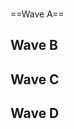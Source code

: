{{DISPLAYTITLE:Don't Park on the Grass: ''Melee'' Singles Pools}}
{{tabs game |basepage=Don't Park on the Grass |64=true|melee=true|wiiu=true}}
{{Don't Park Tabs |This=2}}<br/>
==Wave A==
{{Box|start|padding=2em}}
{{HiddenSort|===A1===}}
{{GroupTableStart |Bracket A1|width=300px}}
{{GroupTableSlot|RK|flag=ca|win_m=4|lose_m=0|place=1|bg=up}}
{{GroupTableSlot|S2B|flag=us|win_m=4|lose_m=1|place=2|bg=stay}}
{{GroupTableSlot|Wizzrobe|flag=us|win_m=3|lose_m=1|place=2|bg=stay}}
{{GroupTableSlot|Hentai Legend|flag=us|win_m=5|lose_m=2|place=4|bg=down}}
{{GroupTableSlot|hyo|flag=us|win_m=3|lose_m=2|place=5|bg=down}}
{{GroupTableSlot|Reeves|flag=ca|win_m=2|lose_m=2|place=5|bg=down}}
{{GroupTableSlot|floss|flag=us|win_m=3|lose_m=2|place=7|bg=down}}
{{GroupTableSlot|GMan|flag=us|win_m=3|lose_m=2|place=7|bg=down}}
{{GroupTableSlot|Guts|flag=us|win_m=2|lose_m=2|place=9|bg=down}}
{{GroupTableSlot|mochi|flag=us|win_m=1|lose_m=2|place=9|bg=down}}
{{GroupTableSlot|Crossie|flag=us|win_m=1|lose_m=2|place=9|bg=down}}
{{GroupTableSlot|Dreams|flag=us|win_m=1|lose_m=2|place=9|bg=down}}
{{GroupTableSlot|Fluff|flag=us|win_m=1|lose_m=2|place=13|bg=down}}
{{GroupTableSlot|JJStinky|flag=us|win_m=1|lose_m=2|place=13|bg=down}}
{{GroupTableSlot|ECHOnce|flag=us|win_m=1|lose_m=2|place=13|bg=down}}
{{GroupTableSlot|yon|flag=ca|win_m=1|lose_m=2|place=13|bg=down}}
{{GroupTableSlot|Toxic Zane|flag=us|win_m=0|lose_m=2|place=17|bg=down}}
{{GroupTableSlot|NGWN|flag=us|win_m=0|lose_m=2|place=17|bg=down}}
{{GroupTableSlot|Hurricane|flag=us|win_m=0|lose_m=2|place=17|bg=down}}
{{GroupTableSlot|Cloakes|flag=ca|win_m=0|lose_m=2|place=17|bg=down}}
{{GroupTableEnd}}
{{Box|break|padding=2em}}

{{HiddenSort|===A2===}}
{{GroupTableStart |Bracket A2|width=300px}}
{{GroupTableSlot|Ice|flag=de|win_m=4|lose_m=0|place=1|bg=up}}
{{GroupTableSlot|Wrackle|flag=ca|win_m=4|lose_m=1|place=2|bg=stay}}
{{GroupTableSlot|NMW|flag=us|win_m=3|lose_m=1|place=2|bg=stay}}
{{GroupTableSlot|Dang|flag=us|win_m=4|lose_m=2|place=4|bg=down}}
{{GroupTableSlot|Pocket Sand|flag=us|win_m=3|lose_m=2|place=5|bg=down}}
{{GroupTableSlot|DKarnage|flag=ca|win_m=3|lose_m=2|place=5|bg=down}}
{{GroupTableSlot|Jeremy|flag=us|win_m=2|lose_m=2|place=7|bg=down}}
{{GroupTableSlot|Fizzi|flag=us|win_m=2|lose_m=2|place=7|bg=down}}
{{GroupTableSlot|L33T|flag=us|win_m=2|lose_m=2|place=9|bg=down}}
{{GroupTableSlot|JeliJM|flag=us|win_m=2|lose_m=2|place=9|bg=down}}
{{GroupTableSlot|Scruffy|flag=us|win_m=2|lose_m=2|place=9|bg=down}}
{{GroupTableSlot|Soap|flag=us|win_m=2|lose_m=2|place=9|bg=down}}
{{GroupTableSlot|Yamasaki|flag=us|win_m=1|lose_m=2|place=13|bg=down}}
{{GroupTableSlot|KB|flag=us|win_m=1|lose_m=2|place=13|bg=down}}
{{GroupTableSlot|fern|flag=us|win_m=1|lose_m=2|place=13|bg=down}}
{{GroupTableSlot|grigri|flag=us|win_m=0|lose_m=2|place=13|bg=down}}
{{GroupTableSlot|aztec2step|flag=us|win_m=0|lose_m=2|place=17|bg=down}}
{{GroupTableSlot|Archon|flag=us|win_m=0|lose_m=2|place=17|bg=down}}
{{GroupTableSlot|Tobi|flag=us|win_m=0|lose_m=2|place=17|bg=down}}
{{GroupTableSlot|Peachie|flag=us|win_m=0|lose_m=2|place=17|bg=down}}
{{GroupTableEnd}}
{{Box|break|padding=2em}}

{{HiddenSort|===A3===}}
{{GroupTableStart |Bracket A3|width=300px}}
{{GroupTableSlot|Professor Pro|flag=gb|win_m=4|lose_m=0|place=1|bg=up}}
{{GroupTableSlot|dsl_pl0x|flag=us|win_m=4|lose_m=1|place=2|bg=stay}}
{{GroupTableSlot|FatGoku|flag=us|win_m=3|lose_m=1|place=2|bg=stay}}
{{GroupTableSlot|Umasi|flag=us|win_m=4|lose_m=2|place=4|bg=down}}
{{GroupTableSlot|Qwins|flag=us|win_m=4|lose_m=2|place=5|bg=down}}
{{GroupTableSlot|Felix|flag=us|win_m=2|lose_m=2|place=5|bg=down}}
{{GroupTableSlot|Nigo|flag=us|win_m=3|lose_m=2|place=7|bg=down}}
{{GroupTableSlot|MonkeyKills27|flag=us|win_m=3|lose_m=2|place=7|bg=down}}
{{GroupTableSlot|ThatsSoAzen|flag=us|win_m=2|lose_m=2|place=9|bg=down}}
{{GroupTableSlot|Belome|flag=us|win_m=1|lose_m=2|place=9|bg=down}}
{{GroupTableSlot|Yoder|flag=us|win_m=1|lose_m=2|place=9|bg=down}}
{{GroupTableSlot|Flerb|flag=us|win_m=1|lose_m=2|place=9|bg=down}}
{{GroupTableSlot|Lag|flag=us|win_m=1|lose_m=2|place=13|bg=down}}
{{GroupTableSlot|Lex|flag=us|win_m=1|lose_m=2|place=13|bg=down}}
{{GroupTableSlot|DispO|flag=ca|win_m=1|lose_m=2|place=13|bg=down}}
{{GroupTableSlot|Mr. Owl|flag=us|win_m=1|lose_m=2|place=13|bg=down}}
{{GroupTableSlot|Taba|flag=us|win_m=0|lose_m=2|place=17|bg=down}}
{{GroupTableSlot|Flurpel|flag=us|win_m=0|lose_m=2|place=17|bg=down}}
{{GroupTableSlot|sebo|flag=us|win_m=0|lose_m=2|place=17|bg=down}}
{{GroupTableSlot|Equi|flag=ca|win_m=0|lose_m=2|place=17|bg=down}}
{{GroupTableEnd}}
{{Box|break|padding=2em}}

{{HiddenSort|===A4===}}
{{GroupTableStart |Bracket A4|width=300px}}
{{GroupTableSlot|The Moon|flag=us|win_m=4|lose_m=0|place=1|bg=up}}
{{GroupTableSlot|Sox|flag=us|win_m=5|lose_m=1|place=2|bg=stay}}
{{GroupTableSlot|Nightmare|flag=ca|win_m=3|lose_m=1|place=2|bg=stay}}
{{GroupTableSlot|elfman|flag=|win_m=4|lose_m=2|place=4|bg=down}}
{{GroupTableSlot|Yardsale|flag=ca|win_m=2|lose_m=2|place=5|bg=down}}
{{GroupTableSlot|Chango|flag=mx|win_m=2|lose_m=2|place=5|bg=down}}
{{GroupTableSlot|Sway|flag=us|win_m=3|lose_m=2|place=7|bg=down}}
{{GroupTableSlot|Rizner|flag=us|win_m=2|lose_m=2|place=7|bg=down}}
{{GroupTableSlot|Selise|flag=us|win_m=2|lose_m=2|place=9|bg=down}}
{{GroupTableSlot|Madjick|flag=us|win_m=2|lose_m=2|place=9|bg=down}}
{{GroupTableSlot|Guru|flag=us|win_m=2|lose_m=2|place=9|bg=down}}
{{GroupTableSlot|Aaron G|flag=ca|win_m=1|lose_m=2|place=9|bg=down}}
{{GroupTableSlot|lskipl|flag=us|win_m=1|lose_m=2|place=13|bg=down}}
{{GroupTableSlot|Amaru|flag=us|win_m=1|lose_m=2|place=13|bg=down}}
{{GroupTableSlot|Snake|flag=us|win_m=1|lose_m=2|place=13|bg=down}}
{{GroupTableSlot|staples|flag=us|win_m=1|lose_m=2|place=13|bg=down}}
{{GroupTableSlot|Boosh|flag=us|win_m=0|lose_m=2|place=17|bg=down}}
{{GroupTableSlot|Stop|flag=us|win_m=0|lose_m=2|place=17|bg=down}}
{{GroupTableSlot|SLUGFEST004|flag=us|win_m=0|lose_m=2|place=17|bg=down}}
{{GroupTableSlot|Goose|flag=us|win_m=0|lose_m=2|place=17|bg=down}}
{{GroupTableEnd}}
{{Box|break|padding=2em}}

{{HiddenSort|===A5===}}
{{GroupTableStart |Bracket A5|width=300px}}
{{GroupTableSlot|Bladewise|flag=us|win_m=4|lose_m=0|place=1|bg=up}}
{{GroupTableSlot|JV|flag=ca|win_m=4|lose_m=1|place=2|bg=stay}}
{{GroupTableSlot|Rocky|flag=us|win_m=3|lose_m=1|place=2|bg=stay}}
{{GroupTableSlot|Golf|flag=ca|win_m=3|lose_m=2|place=4|bg=down}}
{{GroupTableSlot|Antic|flag=us|win_m=3|lose_m=2|place=5|bg=down}}
{{GroupTableSlot|Globe|flag=us|win_m=3|lose_m=2|place=5|bg=down}}
{{GroupTableSlot|Jball|flag=ca|win_m=3|lose_m=2|place=7|bg=down}}
{{GroupTableSlot|Gobbleboners|flag=us|win_m=3|lose_m=2|place=7|bg=down}}
{{GroupTableSlot|YUNG PEENLONG|flag=us|win_m=2|lose_m=2|place=9|bg=down}}
{{GroupTableSlot|Don't Panic|flag=us|win_m=2|lose_m=2|place=9|bg=down}}
{{GroupTableSlot|joeco|flag=us|win_m=1|lose_m=2|place=9|bg=down}}
{{GroupTableSlot|smartfolk|flag=us|win_m=1|lose_m=2|place=9|bg=down}}
{{GroupTableSlot|beerz4yearz|flag=us|win_m=1|lose_m=2|place=13|bg=down}}
{{GroupTableSlot|Bozion|flag=us|win_m=1|lose_m=2|place=13|bg=down}}
{{GroupTableSlot|Cb|flag=us|win_m=1|lose_m=2|place=13|bg=down}}
{{GroupTableSlot|mcdonski|flag=us|win_m=1|lose_m=2|place=13|bg=down}}
{{GroupTableSlot|_Diesel|flag=us|win_m=0|lose_m=2|place=17|bg=down}}
{{GroupTableSlot|kackey|flag=jp|win_m=0|lose_m=2|place=17|bg=down}}
{{GroupTableSlot|P2G|flag=us|win_m=0|lose_m=2|place=17|bg=down}}
{{GroupTableSlot|Yo-yo|flag=us|win_m=0|lose_m=2|place=17|bg=down}}
{{GroupTableEnd}}
{{Box|break|padding=2em}}

{{HiddenSort|===A6===}}
{{GroupTableStart |Bracket A6|width=300px}}
{{GroupTableSlot|Syrox|flag=us|win_m=4|lose_m=0|place=1|bg=up}}
{{GroupTableSlot|Chevy|flag=us|win_m=4|lose_m=1|place=2|bg=stay}}
{{GroupTableSlot|Luigi Ka-Master|flag=us|win_m=3|lose_m=1|place=2|bg=stay}}
{{GroupTableSlot|Ark|flag=us|win_m=4|lose_m=2|place=4|bg=down}}
{{GroupTableSlot|PwrUp!|flag=us|win_m=3|lose_m=2|place=5|bg=down}}
{{GroupTableSlot|shmugs|flag=ca|win_m=2|lose_m=2|place=5|bg=down}}
{{GroupTableSlot|Sputo|flag=us|win_m=3|lose_m=2|place=7|bg=down}}
{{GroupTableSlot|Skiddmarx|flag=|win_m=2|lose_m=2|place=7|bg=down}}
{{GroupTableSlot|EdAv|flag=us|win_m=2|lose_m=2|place=9|bg=down}}
{{GroupTableSlot|ShineasaurusFlex|flag=us|win_m=2|lose_m=2|place=9|bg=down}}
{{GroupTableSlot|Ka'zar|flag=us|win_m=2|lose_m=2|place=9|bg=down}}
{{GroupTableSlot|Sandbag|flag=us|win_m=1|lose_m=2|place=9|bg=down}}
{{GroupTableSlot|Micah|flag=us|win_m=1|lose_m=2|place=13|bg=down}}
{{GroupTableSlot|Pillowfights|flag=us|win_m=1|lose_m=2|place=13|bg=down}}
{{GroupTableSlot|enterthekiwi|flag=us|win_m=1|lose_m=2|place=13|bg=down}}
{{GroupTableSlot|Anoly|flag=us|win_m=1|lose_m=2|place=13|bg=down}}
{{GroupTableSlot|XC3LL13|flag=us|win_m=0|lose_m=2|place=17|bg=down}}
{{GroupTableSlot|MisterTizye|flag=us|win_m=0|lose_m=2|place=17|bg=down}}
{{GroupTableSlot|Barth|flag=us|win_m=0|lose_m=2|place=17|bg=down}}
{{GroupTableSlot|Joe Tuber|flag=us|win_m=0|lose_m=2|place=17|bg=down}}
{{GroupTableEnd}}
{{Box|break|padding=2em}}

{{HiddenSort|===A7===}}
{{GroupTableStart |Bracket A7|width=300px}}
{{GroupTableSlot|Amsah|flag=nl|win_m=4|lose_m=0|place=1|bg=up}}
{{GroupTableSlot|HomeMadeWaffles|flag=us|win_m=4|lose_m=1|place=2|bg=stay}}
{{GroupTableSlot|Krizski|flag=ca|win_m=3|lose_m=1|place=2|bg=stay}}
{{GroupTableSlot|IM_JK|flag=us|win_m=3|lose_m=2|place=4|bg=down}}
{{GroupTableSlot|Elliot|flag=ca|win_m=3|lose_m=2|place=5|bg=down}}
{{GroupTableSlot|mon|flag=us|win_m=3|lose_m=2|place=5|bg=down}}
{{GroupTableSlot|OGSuperSand|flag=us|win_m=3|lose_m=2|place=7|bg=down}}
{{GroupTableSlot|@Ashkon_|flag=us|win_m=2|lose_m=2|place=7|bg=down}}
{{GroupTableSlot|Ham|flag=us|win_m=2|lose_m=2|place=9|bg=down}}
{{GroupTableSlot|Typh|flag=us|win_m=2|lose_m=2|place=9|bg=down}}
{{GroupTableSlot|Salad|flag=us|win_m=2|lose_m=2|place=9|bg=down}}
{{GroupTableSlot|JP|flag=us|win_m=1|lose_m=2|place=9|bg=down}}
{{GroupTableSlot|Smurf|flag=us|win_m=1|lose_m=2|place=13|bg=down}}
{{GroupTableSlot|Zer0Cool|flag=us|win_m=1|lose_m=2|place=13|bg=down}}
{{GroupTableSlot|Abra|flag=us|win_m=1|lose_m=2|place=13|bg=down}}
{{GroupTableSlot|It|flag=us|win_m=1|lose_m=2|place=13|bg=down}}
{{GroupTableSlot|Ziggy Zanderfaul|flag=us|win_m=0|lose_m=2|place=17|bg=down}}
{{GroupTableSlot|bagel|flag=us|win_m=0|lose_m=2|place=17|bg=down}}
{{GroupTableSlot|Rainrobb|flag=us|win_m=0|lose_m=2|place=17|bg=down}}
{{GroupTableSlot|Ca$h Morey|flag=us|win_m=0|lose_m=2|place=17|bg=down}}
{{GroupTableEnd}}
{{Box|break|padding=2em}}

{{HiddenSort|===A8===}}
{{GroupTableStart |Bracket A8|width=300px}}
{{GroupTableSlot|MikeHaze|flag=us|win_m=4|lose_m=0|place=1|bg=up}}
{{GroupTableSlot|Thorne|flag=us|win_m=4|lose_m=1|place=2|bg=stay}}
{{GroupTableSlot|Dacky|flag=us|win_m=3|lose_m=1|place=2|bg=stay}}
{{GroupTableSlot|Mexican Ghost|flag=us|win_m=4|lose_m=2|place=4|bg=down}}
{{GroupTableSlot|Saxon|flag=us|win_m=4|lose_m=2|place=5|bg=down}}
{{GroupTableSlot|Jordova|flag=us|win_m=2|lose_m=2|place=5|bg=down}}
{{GroupTableSlot|Eight%|flag=us|win_m=3|lose_m=2|place=7|bg=down}}
{{GroupTableSlot|Foxy Grandpa|flag=us|win_m=3|lose_m=2|place=7|bg=down}}
{{GroupTableSlot|Kuroda|flag=ca|win_m=2|lose_m=2|place=9|bg=down}}
{{GroupTableSlot|Radamen|flag=us|win_m=2|lose_m=2|place=9|bg=down}}
{{GroupTableSlot|celestial|flag=ca|win_m=1|lose_m=2|place=9|bg=down}}
{{GroupTableSlot|Ikea|flag=ca|win_m=1|lose_m=2|place=9|bg=down}}
{{GroupTableSlot|Taroube|flag=us|win_m=1|lose_m=2|place=13|bg=down}}
{{GroupTableSlot|Wazzupo1|flag=us|win_m=1|lose_m=2|place=13|bg=down}}
{{GroupTableSlot|Rasko|flag=us|win_m=1|lose_m=2|place=13|bg=down}}
{{GroupTableSlot|Toph|flag=us|win_m=0|lose_m=2|place=13|bg=down}}
{{GroupTableSlot|Schwa|flag=us|win_m=0|lose_m=2|place=17|bg=down}}
{{GroupTableSlot|Mikek|flag=us|win_m=0|lose_m=2|place=17|bg=down}}
{{GroupTableSlot|pZero39|flag=us|win_m=0|lose_m=2|place=17|bg=down}}
{{GroupTableSlot|CmG|flag=ca|win_m=0|lose_m=2|place=17|bg=down}}
{{GroupTableEnd}}
{{Box|end}}

==Wave B==
{{Box|start|padding=2em}}
{{HiddenSort|===B1===}}
{{GroupTableStart |Bracket B1|width=300px}}
{{GroupTableSlot|Hungrybox|flag=us|win_m=4|lose_m=0|place=1|bg=up}}
{{GroupTableSlot|Shoyo|flag=us|win_m=4|lose_m=1|place=2|bg=stay}}
{{GroupTableSlot|Webwipe|flag=ca|win_m=3|lose_m=1|place=2|bg=stay}}
{{GroupTableSlot|Bliss|flag=us|win_m=4|lose_m=2|place=4|bg=down}}
{{GroupTableSlot|Almond|flag=us|win_m=3|lose_m=2|place=5|bg=down}}
{{GroupTableSlot|Mini Joel|flag=ca|win_m=2|lose_m=2|place=5|bg=down}}
{{GroupTableSlot|RingRingRing|flag=us|win_m=2|lose_m=2|place=7|bg=down}}
{{GroupTableSlot|Help|flag=us|win_m=2|lose_m=2|place=7|bg=down}}
{{GroupTableSlot|Kidlink|flag=us|win_m=2|lose_m=2|place=9|bg=down}}
{{GroupTableSlot|OGIno|flag=us|win_m=2|lose_m=2|place=9|bg=down}}
{{GroupTableSlot|the|flag=us|win_m=2|lose_m=2|place=9|bg=down}}
{{GroupTableSlot|Turbo|flag=ca|win_m=2|lose_m=2|place=9|bg=down}}
{{GroupTableSlot|-Philip Coast Philip-|flag=us|win_m=1|lose_m=2|place=13|bg=down}}
{{GroupTableSlot|IRS|flag=us|win_m=1|lose_m=2|place=13|bg=down}}
{{GroupTableSlot|Eevee|flag=us|win_m=1|lose_m=2|place=13|bg=down}}
{{GroupTableSlot|yung god|flag=us|win_m=1|lose_m=2|place=13|bg=down}}
{{GroupTableSlot|N!B$|flag=us|win_m=0|lose_m=2|place=17|bg=down}}
{{GroupTableSlot|Mort|flag=us|win_m=0|lose_m=2|place=17|bg=down}}
{{GroupTableSlot|Major_tem|flag=us|win_m=0|lose_m=2|place=17|bg=down}}
{{GroupTableSlot|McWaffles|flag=us|win_m=0|lose_m=2|place=17|bg=down}}
{{GroupTableEnd}}
{{Box|break|padding=2em}}

{{HiddenSort|===B2===}}
{{GroupTableStart |Bracket B2|width=300px}}
{{GroupTableSlot|Westballz|flag=us|win_m=4|lose_m=0|place=1|bg=up}}
{{GroupTableSlot|Alien|flag=us|win_m=4|lose_m=1|place=2|bg=stay}}
{{GroupTableSlot|Rustin|flag=us|win_m=3|lose_m=1|place=2|bg=stay}}
{{GroupTableSlot|beeWesley|flag=us|win_m=3|lose_m=2|place=4|bg=down}}
{{GroupTableSlot|Ted|flag=us|win_m=4|lose_m=2|place=5|bg=down}}
{{GroupTableSlot|TheRandyScrub|flag=us|win_m=3|lose_m=2|place=5|bg=down}}
{{GroupTableSlot|ita|flag=us|win_m=3|lose_m=2|place=7|bg=down}}
{{GroupTableSlot|Captain Neckbeard|flag=us|win_m=3|lose_m=2|place=7|bg=down}}
{{GroupTableSlot|yum|flag=us|win_m=2|lose_m=2|place=9|bg=down}}
{{GroupTableSlot|Icebit|flag=us|win_m=1|lose_m=2|place=9|bg=down}}
{{GroupTableSlot|GiraffesCanFly|flag=us|win_m=1|lose_m=2|place=9|bg=down}}
{{GroupTableSlot|Tri|flag=us|win_m=1|lose_m=2|place=9|bg=down}}
{{GroupTableSlot|Soggy|flag=us|win_m=1|lose_m=2|place=13|bg=down}}
{{GroupTableSlot|Raw Input|flag=us|win_m=1|lose_m=2|place=13|bg=down}}
{{GroupTableSlot|LMNTS|flag=us|win_m=1|lose_m=2|place=13|bg=down}}
{{GroupTableSlot|MDMA|flag=us|win_m=1|lose_m=2|place=13|bg=down}}
{{GroupTableSlot|Varian|flag=ca|win_m=0|lose_m=2|place=17|bg=down}}
{{GroupTableSlot|phazermuffin|flag=us|win_m=0|lose_m=2|place=17|bg=down}}
{{GroupTableSlot|NWChris|flag=us|win_m=0|lose_m=2|place=17|bg=down}}
{{GroupTableSlot|Rayme|flag=ca|win_m=0|lose_m=2|place=17|bg=down}}
{{GroupTableEnd}}
{{Box|break|padding=2em}}

{{HiddenSort|===B3===}}
{{GroupTableStart |Bracket B3|width=300px}}
{{GroupTableSlot|JAVI|flag=mx|win_m=4|lose_m=0|place=1|bg=up}}
{{GroupTableSlot|Oreo|flag=us|win_m=4|lose_m=1|place=2|bg=stay}}
{{GroupTableSlot|Nikabod|flag=us|win_m=3|lose_m=1|place=2|bg=stay}}
{{GroupTableSlot|Xest|flag=us|win_m=3|lose_m=2|place=4|bg=down}}
{{GroupTableSlot|Arm & Hammer|flag=ca|win_m=4|lose_m=2|place=5|bg=down}}
{{GroupTableSlot|Shake_zula|flag=us|win_m=3|lose_m=2|place=5|bg=down}}
{{GroupTableSlot|koschka|flag=us|win_m=2|lose_m=2|place=7|bg=down}}
{{GroupTableSlot|Rumi|flag=us|win_m=2|lose_m=2|place=7|bg=down}}
{{GroupTableSlot|Idgas|flag=us|win_m=2|lose_m=2|place=9|bg=down}}
{{GroupTableSlot|GSP|flag=us|win_m=2|lose_m=2|place=9|bg=down}}
{{GroupTableSlot|Loaf|flag=us|win_m=2|lose_m=2|place=9|bg=down}}
{{GroupTableSlot|Dank|flag=us|win_m=1|lose_m=2|place=9|bg=down}}
{{GroupTableSlot|derpydtw|flag=us|win_m=1|lose_m=2|place=13|bg=down}}
{{GroupTableSlot|Miami Thunder|flag=us|win_m=1|lose_m=2|place=13|bg=down}}
{{GroupTableSlot|Nano|flag=ca|win_m=1|lose_m=2|place=13|bg=down}}
{{GroupTableSlot|Lownasty|flag=ca|win_m=1|lose_m=2|place=13|bg=down}}
{{GroupTableSlot|JoeyLOVE|flag=us|win_m=0|lose_m=2|place=17|bg=down}}
{{GroupTableSlot|Arán|flag=us|win_m=0|lose_m=2|place=17|bg=down}}
{{GroupTableSlot|Speedboi|flag=us|win_m=0|lose_m=2|place=17|bg=down}}
{{GroupTableSlot|MSBach|flag=us|win_m=0|lose_m=2|place=17|bg=down}}
{{GroupTableEnd}}
{{Box|break|padding=2em}}

{{HiddenSort|===B4===}}
{{GroupTableStart |Bracket B4|width=300px}}
{{GroupTableSlot|Prince F. Abu|flag=us|win_m=4|lose_m=0|place=1|bg=up}}
{{GroupTableSlot|ThePrime|flag=us|win_m=4|lose_m=1|place=2|bg=stay}}
{{GroupTableSlot|Aisengobay|flag=br|win_m=3|lose_m=1|place=2|bg=stay}}
{{GroupTableSlot|BOR|flag=ca|win_m=3|lose_m=2|place=4|bg=down}}
{{GroupTableSlot|GinJew|flag=|win_m=3|lose_m=2|place=5|bg=down}}
{{GroupTableSlot|Lookalike|flag=us|win_m=3|lose_m=2|place=5|bg=down}}
{{GroupTableSlot|Tomato Soup|flag=us|win_m=3|lose_m=2|place=7|bg=down}}
{{GroupTableSlot|Chimpus|flag=us|win_m=2|lose_m=2|place=7|bg=down}}
{{GroupTableSlot|Namsang|flag=us|win_m=2|lose_m=2|place=9|bg=down}}
{{GroupTableSlot|hipo|flag=us|win_m=2|lose_m=2|place=9|bg=down}}
{{GroupTableSlot|Typhoon|flag=us|win_m=2|lose_m=2|place=9|bg=down}}
{{GroupTableSlot|jax|flag=us|win_m=1|lose_m=2|place=9|bg=down}}
{{GroupTableSlot|Willson|flag=us|win_m=1|lose_m=2|place=13|bg=down}}
{{GroupTableSlot|psycho|flag=us|win_m=1|lose_m=2|place=13|bg=down}}
{{GroupTableSlot|Koder|flag=us|win_m=1|lose_m=2|place=13|bg=down}}
{{GroupTableSlot|Professor X|flag=us|win_m=1|lose_m=2|place=13|bg=down}}
{{GroupTableSlot|Nat|flag=us|win_m=0|lose_m=2|place=17|bg=down}}
{{GroupTableSlot|BraSS|flag=us|win_m=0|lose_m=2|place=17|bg=down}}
{{GroupTableSlot|Dozy|flag=ca|win_m=0|lose_m=2|place=17|bg=down}}
{{GroupTableSlot|JNGL|flag=us|win_m=0|lose_m=2|place=17|bg=down}}
{{GroupTableEnd}}
{{Box|break|padding=2em}}

{{HiddenSort|===B5===}}
{{GroupTableStart |Bracket B5|width=300px}}
{{GroupTableSlot|PsychoMidget|flag=us|win_m=4|lose_m=0|place=1|bg=up}}
{{GroupTableSlot|Davis|flag=us|win_m=5|lose_m=1|place=2|bg=stay}}
{{GroupTableSlot|Overtriforce|flag=es|win_m=3|lose_m=1|place=2|bg=stay}}
{{GroupTableSlot|Jairee|flag=us|win_m=5|lose_m=2|place=4|bg=down}}
{{GroupTableSlot|Syd|flag=ca|win_m=2|lose_m=2|place=5|bg=down}}
{{GroupTableSlot|Pride|flag=us|win_m=2|lose_m=2|place=5|bg=down}}
{{GroupTableSlot|Carrigan|flag=us|win_m=2|lose_m=2|place=7|bg=down}}
{{GroupTableSlot|Metroxe|flag=ca|win_m=2|lose_m=2|place=7|bg=down}}
{{GroupTableSlot|Kingpugster|flag=us|win_m=2|lose_m=2|place=9|bg=down}}
{{GroupTableSlot|Zirix|flag=us|win_m=2|lose_m=2|place=9|bg=down}}
{{GroupTableSlot|zanderwill|flag=us|win_m=2|lose_m=2|place=9|bg=down}}
{{GroupTableSlot|RS|flag=us|win_m=1|lose_m=2|place=9|bg=down}}
{{GroupTableSlot|dynamov|flag=us|win_m=1|lose_m=2|place=13|bg=down}}
{{GroupTableSlot|Yoyo|flag=us|win_m=1|lose_m=2|place=13|bg=down}}
{{GroupTableSlot|Mocha|flag=us|win_m=1|lose_m=2|place=13|bg=down}}
{{GroupTableSlot|Nasian|flag=us|win_m=1|lose_m=2|place=13|bg=down}}
{{GroupTableSlot|Infest|flag=us|win_m=0|lose_m=2|place=17|bg=down}}
{{GroupTableSlot|MOOSE_|flag=us|win_m=0|lose_m=2|place=17|bg=down}}
{{GroupTableSlot|Gasai|flag=us|win_m=0|lose_m=2|place=17|bg=down}}
{{GroupTableSlot|Digital|flag=us|win_m=0|lose_m=2|place=17|bg=down}}
{{GroupTableEnd}}
{{Box|break|padding=2em}}

{{HiddenSort|===B6===}}
{{GroupTableStart |Bracket B6|width=300px}}
{{GroupTableSlot|s0ft|flag=us|win_m=4|lose_m=0|place=1|bg=up}}
{{GroupTableSlot|Full Metal Jarod|flag=us|win_m=4|lose_m=1|place=2|bg=stay}}
{{GroupTableSlot|HugS|flag=us|win_m=3|lose_m=1|place=2|bg=stay}}
{{GroupTableSlot|Geof T. Samus|flag=us|win_m=5|lose_m=2|place=4|bg=down}}
{{GroupTableSlot|Faddiaddi|flag=us|win_m=3|lose_m=2|place=5|bg=down}}
{{GroupTableSlot|Crispy|flag=us|win_m=2|lose_m=2|place=5|bg=down}}
{{GroupTableSlot|Grey|flag=ca|win_m=3|lose_m=2|place=7|bg=down}}
{{GroupTableSlot|Gooey|flag=us|win_m=3|lose_m=2|place=7|bg=down}}
{{GroupTableSlot|Joe Schmo|flag=us|win_m=2|lose_m=2|place=9|bg=down}}
{{GroupTableSlot|Isaac_GS|flag=us|win_m=1|lose_m=2|place=9|bg=down}}
{{GroupTableSlot|SEN|flag=us|win_m=1|lose_m=2|place=9|bg=down}}
{{GroupTableSlot|S0nicb00m|flag=us|win_m=1|lose_m=2|place=9|bg=down}}
{{GroupTableSlot|Some Moose|flag=us|win_m=1|lose_m=2|place=13|bg=down}}
{{GroupTableSlot|Crispy Bacon|flag=us|win_m=1|lose_m=2|place=13|bg=down}}
{{GroupTableSlot|Bubba|flag=us|win_m=1|lose_m=2|place=13|bg=down}}
{{GroupTableSlot|Bombadil|flag=us|win_m=1|lose_m=2|place=13|bg=down}}
{{GroupTableSlot|Kokopelli|flag=us|win_m=0|lose_m=2|place=17|bg=down}}
{{GroupTableSlot|Toka|flag=us|win_m=0|lose_m=2|place=17|bg=down}}
{{GroupTableSlot|Danye|flag=ca|win_m=0|lose_m=2|place=17|bg=down}}
{{GroupTableSlot|BamBam|flag=ca|win_m=0|lose_m=2|place=17|bg=down}}
{{GroupTableEnd}}
{{Box|break|padding=2em}}

{{HiddenSort|===B7===}}
{{GroupTableStart |Bracket B7|width=300px}}
{{GroupTableSlot|Tai|flag=us|win_m=4|lose_m=0|place=1|bg=up}}
{{GroupTableSlot|Logos|flag=us|win_m=4|lose_m=1|place=2|bg=stay}}
{{GroupTableSlot|Iceman|flag=us|win_m=3|lose_m=1|place=2|bg=stay}}
{{GroupTableSlot|Hadoken|flag=us|win_m=4|lose_m=2|place=4|bg=down}}
{{GroupTableSlot|Bodlack|flag=ca|win_m=3|lose_m=2|place=5|bg=down}}
{{GroupTableSlot|Burgerdon|flag=us|win_m=2|lose_m=2|place=5|bg=down}}
{{GroupTableSlot|pilldemon|flag=us|win_m=3|lose_m=2|place=7|bg=down}}
{{GroupTableSlot|PeachIcedT|flag=us|win_m=2|lose_m=2|place=7|bg=down}}
{{GroupTableSlot|Discard|flag=us|win_m=2|lose_m=2|place=9|bg=down}}
{{GroupTableSlot|Derrick|flag=us|win_m=2|lose_m=2|place=9|bg=down}}
{{GroupTableSlot|Zwei|flag=us|win_m=2|lose_m=2|place=9|bg=down}}
{{GroupTableSlot|Bounty|flag=us|win_m=1|lose_m=2|place=9|bg=down}}
{{GroupTableSlot|CTfunction|flag=us|win_m=1|lose_m=2|place=13|bg=down}}
{{GroupTableSlot|Cheeze Whizard|flag=us|win_m=1|lose_m=2|place=13|bg=down}}
{{GroupTableSlot|DaftZeppelin|flag=us|win_m=1|lose_m=2|place=13|bg=down}}
{{GroupTableSlot|theGravyTrain|flag=us|win_m=1|lose_m=2|place=13|bg=down}}
{{GroupTableSlot|Insom|flag=us|win_m=0|lose_m=2|place=17|bg=down}}
{{GroupTableSlot|PlatinumRX|flag=us|win_m=0|lose_m=2|place=17|bg=down}}
{{GroupTableSlot|Berg|flag=us|win_m=0|lose_m=2|place=17|bg=down}}
{{GroupTableSlot|Tomb|flag=|win_m=0|lose_m=2|place=17|bg=down}}
{{GroupTableEnd}}
{{Box|break|padding=2em}}

{{HiddenSort|===B8===}}
{{GroupTableStart |Bracket B8|width=300px}}
{{GroupTableSlot|Adamayonmike|flag=nl|win_m=4|lose_m=0|place=1|bg=up}}
{{GroupTableSlot|Fauxhebro|flag=ca|win_m=4|lose_m=1|place=2|bg=stay}}
{{GroupTableSlot|Kalamazhu|flag=us|win_m=3|lose_m=1|place=2|bg=stay}}
{{GroupTableSlot|Greed|flag=us|win_m=3|lose_m=2|place=4|bg=down}}
{{GroupTableSlot|Green|flag=us|win_m=3|lose_m=2|place=5|bg=down}}
{{GroupTableSlot|Comfort|flag=us|win_m=3|lose_m=2|place=5|bg=down}}
{{GroupTableSlot|Meero|flag=us|win_m=3|lose_m=2|place=7|bg=down}}
{{GroupTableSlot|Deadwing|flag=us|win_m=2|lose_m=2|place=7|bg=down}}
{{GroupTableSlot|Tom|flag=us|win_m=2|lose_m=2|place=9|bg=down}}
{{GroupTableSlot|Nevs|flag=us|win_m=2|lose_m=2|place=9|bg=down}}
{{GroupTableSlot|PUC|flag=|win_m=2|lose_m=2|place=9|bg=down}}
{{GroupTableSlot|Akito|flag=us|win_m=1|lose_m=2|place=9|bg=down}}
{{GroupTableSlot|0Fun|flag=ca|win_m=1|lose_m=2|place=13|bg=down}}
{{GroupTableSlot|Ro|flag=us|win_m=1|lose_m=2|place=13|bg=down}}
{{GroupTableSlot|Cheesedog|flag=ca|win_m=1|lose_m=2|place=13|bg=down}}
{{GroupTableSlot|DahNade|flag=us|win_m=1|lose_m=2|place=13|bg=down}}
{{GroupTableSlot|40 Ounce|flag=us|win_m=0|lose_m=2|place=17|bg=down}}
{{GroupTableSlot|Nattty|flag=us|win_m=0|lose_m=2|place=17|bg=down}}
{{GroupTableSlot|Catfish|flag=us|win_m=0|lose_m=2|place=17|bg=down}}
{{GroupTableSlot|Goose|flag=us|win_m=0|lose_m=2|place=17|bg=down}}
{{GroupTableEnd}}
{{Box|end}}

==Wave C==
{{Box|start|padding=2em}}
{{HiddenSort|===C1===}}
{{GroupTableStart |Bracket C1|width=300px}}
{{GroupTableSlot|Leffen|flag=se|win_m=4|lose_m=0|place=1|bg=up}}
{{GroupTableSlot|balloon|flag=us|win_m=4|lose_m=1|place=2|bg=stay}}
{{GroupTableSlot|ShankS|flag=us|win_m=3|lose_m=1|place=2|bg=stay}}
{{GroupTableSlot|Epidemique|flag=us|win_m=4|lose_m=2|place=4|bg=down}}
{{GroupTableSlot|Ovenn|flag=ca|win_m=4|lose_m=2|place=5|bg=down}}
{{GroupTableSlot|Mew2Queen|flag=ca|win_m=2|lose_m=2|place=5|bg=down}}
{{GroupTableSlot|DiscoWinter|flag=ca|win_m=3|lose_m=2|place=7|bg=down}}
{{GroupTableSlot|Chai|flag=ca|win_m=3|lose_m=2|place=7|bg=down}}
{{GroupTableSlot|DBSammy|flag=us|win_m=2|lose_m=2|place=9|bg=down}}
{{GroupTableSlot|TrevarThePastor|flag=us|win_m=2|lose_m=2|place=9|bg=down}}
{{GroupTableSlot|Dru_P|flag=us|win_m=1|lose_m=2|place=9|bg=down}}
{{GroupTableSlot|Sparkbeat|flag=us|win_m=1|lose_m=2|place=9|bg=down}}
{{GroupTableSlot|Qualp|flag=ca|win_m=1|lose_m=2|place=13|bg=down}}
{{GroupTableSlot|Chilly|flag=us|win_m=1|lose_m=2|place=13|bg=down}}
{{GroupTableSlot|CoffeeHamster|flag=us|win_m=1|lose_m=2|place=13|bg=down}}
{{GroupTableSlot|Puff mayne|flag=us|win_m=0|lose_m=2|place=13|bg=down}}
{{GroupTableSlot|MVB|flag=us|win_m=0|lose_m=2|place=17|bg=down}}
{{GroupTableSlot|cube|flag=us|win_m=0|lose_m=2|place=17|bg=down}}
{{GroupTableSlot|Japlorp|flag=us|win_m=0|lose_m=2|place=17|bg=down}}
{{GroupTableSlot|Risu|flag=us|win_m=0|lose_m=2|place=17|bg=down}}
{{GroupTableEnd}}
{{Box|break|padding=2em}}

{{HiddenSort|===C2===}}
{{GroupTableStart |Bracket C2|width=300px}}
{{GroupTableSlot|Nintendude|flag=us|win_m=4|lose_m=0|place=1|bg=up}}
{{GroupTableSlot|Low5|flag=us|win_m=4|lose_m=1|place=2|bg=stay}}
{{GroupTableSlot|Chip|flag=us|win_m=3|lose_m=1|place=2|bg=stay}}
{{GroupTableSlot|Jawanga|flag=us|win_m=3|lose_m=2|place=4|bg=down}}
{{GroupTableSlot|Yorozuya Volk-chan|flag=us|win_m=4|lose_m=2|place=5|bg=down}}
{{GroupTableSlot|starkiller|flag=us|win_m=3|lose_m=2|place=5|bg=down}}
{{GroupTableSlot|FullPrice|flag=us|win_m=2|lose_m=2|place=7|bg=down}}
{{GroupTableSlot|MILK$|flag=|win_m=2|lose_m=2|place=7|bg=down}}
{{GroupTableSlot|Heretic|flag=us|win_m=2|lose_m=2|place=9|bg=down}}
{{GroupTableSlot|falco|flag=us|win_m=2|lose_m=2|place=9|bg=down}}
{{GroupTableSlot|Zen|flag=us|win_m=2|lose_m=2|place=9|bg=down}}
{{GroupTableSlot|Tea|flag=ca|win_m=1|lose_m=2|place=9|bg=down}}
{{GroupTableSlot|KJRFox|flag=us|win_m=1|lose_m=2|place=13|bg=down}}
{{GroupTableSlot|BrawlWasBetter|flag=us|win_m=1|lose_m=2|place=13|bg=down}}
{{GroupTableSlot|Schmang|flag=us|win_m=1|lose_m=2|place=13|bg=down}}
{{GroupTableSlot|Kodiak|flag=us|win_m=1|lose_m=2|place=13|bg=down}}
{{GroupTableSlot|Wildflower|flag=|win_m=0|lose_m=2|place=17|bg=down}}
{{GroupTableSlot|SpiritGun|flag=us|win_m=0|lose_m=2|place=17|bg=down}}
{{GroupTableSlot|leahboo|flag=us|win_m=0|lose_m=2|place=17|bg=down}}
{{GroupTableSlot|Hook|flag=us|win_m=0|lose_m=2|place=17|bg=down}}
{{GroupTableEnd}}
{{Box|break|padding=2em}}

{{HiddenSort|===C3===}}
{{GroupTableStart |Bracket C3|width=300px}}
{{GroupTableSlot|Druggedfox|flag=us|win_m=4|lose_m=0|place=1|bg=up}}
{{GroupTableSlot|Aura|flag=us|win_m=5|lose_m=1|place=2|bg=stay}}
{{GroupTableSlot|Twin|flag=mx|win_m=3|lose_m=1|place=2|bg=stay}}
{{GroupTableSlot|Metric|flag=us|win_m=3|lose_m=2|place=4|bg=down}}
{{GroupTableSlot|Bean|flag=us|win_m=3|lose_m=2|place=5|bg=down}}
{{GroupTableSlot|Zeddy|flag=us|win_m=3|lose_m=2|place=5|bg=down}}
{{GroupTableSlot|CinCeLL|flag=us|win_m=3|lose_m=2|place=7|bg=down}}
{{GroupTableSlot|Chai|flag=us|win_m=3|lose_m=2|place=7|bg=down}}
{{GroupTableSlot|Red Lego|flag=ca|win_m=2|lose_m=2|place=9|bg=down}}
{{GroupTableSlot|Kelp|flag=us|win_m=2|lose_m=2|place=9|bg=down}}
{{GroupTableSlot|Zurdo|flag=us|win_m=1|lose_m=2|place=9|bg=down}}
{{GroupTableSlot|Floyd|flag=|win_m=1|lose_m=2|place=9|bg=down}}
{{GroupTableSlot|Frizz|flag=us|win_m=1|lose_m=2|place=13|bg=down}}
{{GroupTableSlot|PeachBoss|flag=us|win_m=1|lose_m=2|place=13|bg=down}}
{{GroupTableSlot|Spook|flag=us|win_m=1|lose_m=2|place=13|bg=down}}
{{GroupTableSlot|DannaR|flag=us|win_m=0|lose_m=2|place=13|bg=down}}
{{GroupTableSlot|HunterX|flag=us|win_m=0|lose_m=2|place=17|bg=down}}
{{GroupTableSlot|Triple F|flag=us|win_m=0|lose_m=2|place=17|bg=down}}
{{GroupTableSlot|BitterKing|flag=us|win_m=0|lose_m=2|place=17|bg=down}}
{{GroupTableSlot|Egg|flag=us|win_m=0|lose_m=2|place=17|bg=down}}
{{GroupTableEnd}}
{{Box|break|padding=2em}}

{{HiddenSort|===C4===}}
{{GroupTableStart |Bracket C4|width=300px}}
{{GroupTableSlot|Trif|flag=es|win_m=4|lose_m=0|place=1|bg=up}}
{{GroupTableSlot|Pookie|flag=us|win_m=4|lose_m=1|place=2|bg=stay}}
{{GroupTableSlot|Flamin Roy|flag=us|win_m=3|lose_m=1|place=2|bg=stay}}
{{GroupTableSlot|SK|flag=us|win_m=5|lose_m=2|place=4|bg=down}}
{{GroupTableSlot|imrainh2o|flag=us|win_m=4|lose_m=2|place=5|bg=down}}
{{GroupTableSlot|tlo|flag=us|win_m=2|lose_m=2|place=5|bg=down}}
{{GroupTableSlot|MadDog|flag=us|win_m=3|lose_m=2|place=7|bg=down}}
{{GroupTableSlot|Ten|flag=us|win_m=2|lose_m=2|place=7|bg=down}}
{{GroupTableSlot|Giggles the Tapeworm|flag=us|win_m=2|lose_m=2|place=9|bg=down}}
{{GroupTableSlot|Elost|flag=ca|win_m=1|lose_m=2|place=9|bg=down}}
{{GroupTableSlot|Akajumo|flag=us|win_m=1|lose_m=2|place=9|bg=down}}
{{GroupTableSlot|Lauerman|flag=us|win_m=1|lose_m=2|place=9|bg=down}}
{{GroupTableSlot|Air|flag=us|win_m=1|lose_m=2|place=13|bg=down}}
{{GroupTableSlot|Gil|flag=us|win_m=1|lose_m=2|place=13|bg=down}}
{{GroupTableSlot|Dr Piper|flag=us|win_m=1|lose_m=2|place=13|bg=down}}
{{GroupTableSlot|Officer Doge|flag=us|win_m=1|lose_m=2|place=13|bg=down}}
{{GroupTableSlot|TehC|flag=us|win_m=0|lose_m=2|place=17|bg=down}}
{{GroupTableSlot|Dude-Man|flag=|win_m=0|lose_m=2|place=17|bg=down}}
{{GroupTableSlot|JediSalazar|flag=us|win_m=0|lose_m=2|place=17|bg=down}}
{{GroupTableSlot|adPEXtwinDoNG|flag=us|win_m=0|lose_m=2|place=17|bg=down}}
{{GroupTableEnd}}
{{Box|break|padding=2em}}

{{HiddenSort|===C5===}}
{{GroupTableStart |Bracket C5|width=300px}}
{{GroupTableSlot|Zgetto|flag=nl|win_m=4|lose_m=0|place=1|bg=up}}
{{GroupTableSlot|Salty Seth|flag=us|win_m=4|lose_m=1|place=2|bg=stay}}
{{GroupTableSlot|Spark|flag=us|win_m=3|lose_m=1|place=2|bg=stay}}
{{GroupTableSlot|Chi|flag=us|win_m=5|lose_m=2|place=4|bg=down}}
{{GroupTableSlot|Candy|flag=us|win_m=4|lose_m=2|place=5|bg=down}}
{{GroupTableSlot|hugo popov|flag=us|win_m=2|lose_m=2|place=5|bg=down}}
{{GroupTableSlot|Jerry Jurr|flag=ca|win_m=2|lose_m=2|place=7|bg=down}}
{{GroupTableSlot|Haru|flag=ca|win_m=2|lose_m=2|place=7|bg=down}}
{{GroupTableSlot|Bland|flag=us|win_m=2|lose_m=2|place=9|bg=down}}
{{GroupTableSlot|RaxCity|flag=us|win_m=2|lose_m=2|place=9|bg=down}}
{{GroupTableSlot|blackBomber|flag=us|win_m=1|lose_m=2|place=9|bg=down}}
{{GroupTableSlot|LittleSpoon|flag=us|win_m=1|lose_m=2|place=9|bg=down}}
{{GroupTableSlot|ocni|flag=us|win_m=1|lose_m=2|place=13|bg=down}}
{{GroupTableSlot|Barron|flag=us|win_m=1|lose_m=2|place=13|bg=down}}
{{GroupTableSlot|teriwaki|flag=us|win_m=1|lose_m=2|place=13|bg=down}}
{{GroupTableSlot|aphrobeesiac|flag=us|win_m=1|lose_m=2|place=13|bg=down}}
{{GroupTableSlot|SteakUnderTheCouch|flag=us|win_m=0|lose_m=2|place=17|bg=down}}
{{GroupTableSlot|zapwad|flag=us|win_m=0|lose_m=2|place=17|bg=down}}
{{GroupTableSlot|Evan|flag=ca|win_m=0|lose_m=2|place=17|bg=down}}
{{GroupTableSlot|Beetle|flag=us|win_m=0|lose_m=2|place=17|bg=down}}
{{GroupTableEnd}}
{{Box|break|padding=2em}}

{{HiddenSort|===C6===}}
{{GroupTableStart |Bracket C6|width=300px}}
{{GroupTableSlot|Crush|flag=us|win_m=4|lose_m=0|place=1|bg=up}}
{{GroupTableSlot|Chief|flag=us|win_m=4|lose_m=1|place=2|bg=stay}}
{{GroupTableSlot|Wenbobular|flag=us|win_m=3|lose_m=1|place=2|bg=stay}}
{{GroupTableSlot|NoobKing|flag=ca|win_m=3|lose_m=2|place=4|bg=down}}
{{GroupTableSlot|Slang Blade|flag=us|win_m=4|lose_m=2|place=5|bg=down}}
{{GroupTableSlot|YIKES|flag=us|win_m=3|lose_m=2|place=5|bg=down}}
{{GroupTableSlot|Lansky|flag=us|win_m=3|lose_m=2|place=7|bg=down}}
{{GroupTableSlot|Thundrio|flag=us|win_m=2|lose_m=2|place=7|bg=down}}
{{GroupTableSlot|Raito|flag=us|win_m=2|lose_m=2|place=9|bg=down}}
{{GroupTableSlot|Q. Amp|flag=us|win_m=2|lose_m=2|place=9|bg=down}}
{{GroupTableSlot|+Ultra|flag=us|win_m=1|lose_m=2|place=9|bg=down}}
{{GroupTableSlot|Wink|flag=us|win_m=1|lose_m=2|place=9|bg=down}}
{{GroupTableSlot|EC_Joey|flag=us|win_m=1|lose_m=2|place=13|bg=down}}
{{GroupTableSlot|I-MAD|flag=us|win_m=1|lose_m=2|place=13|bg=down}}
{{GroupTableSlot|$|flag=us|win_m=1|lose_m=2|place=13|bg=down}}
{{GroupTableSlot|aaronn|flag=us|win_m=1|lose_m=2|place=13|bg=down}}
{{GroupTableSlot|Captain Koala|flag=us|win_m=0|lose_m=2|place=17|bg=down}}
{{GroupTableSlot|Shadaxis|flag=us|win_m=0|lose_m=2|place=17|bg=down}}
{{GroupTableSlot|Mason|flag=us|win_m=0|lose_m=2|place=17|bg=down}}
{{GroupTableSlot|MOMMY|flag=us|win_m=0|lose_m=2|place=17|bg=down}}
{{GroupTableEnd}}
{{Box|break|padding=2em}}

{{HiddenSort|===C7===}}
{{GroupTableStart |Bracket C7|width=300px}}
{{GroupTableSlot|n0ne|flag=ni|win_m=4|lose_m=0|place=1|bg=up}}
{{GroupTableSlot|Wasabi|flag=us|win_m=4|lose_m=1|place=2|bg=stay}}
{{GroupTableSlot|Shunsuke|flag=jp|win_m=3|lose_m=1|place=2|bg=stay}}
{{GroupTableSlot|KSC|flag=ca|win_m=3|lose_m=2|place=4|bg=down}}
{{GroupTableSlot|Ursa|flag=ca|win_m=3|lose_m=2|place=5|bg=down}}
{{GroupTableSlot|Alday|flag=us|win_m=3|lose_m=2|place=5|bg=down}}
{{GroupTableSlot|The Jazz|flag=us|win_m=3|lose_m=2|place=7|bg=down}}
{{GroupTableSlot|Kev|flag=ca|win_m=3|lose_m=2|place=7|bg=down}}
{{GroupTableSlot|Stanky|flag=us|win_m=2|lose_m=2|place=9|bg=down}}
{{GroupTableSlot|condor|flag=us|win_m=2|lose_m=2|place=9|bg=down}}
{{GroupTableSlot|Snappy Sam|flag=us|win_m=1|lose_m=2|place=9|bg=down}}
{{GroupTableSlot|Leo|flag=ca|win_m=1|lose_m=2|place=9|bg=down}}
{{GroupTableSlot|Burnin Taco|flag=us|win_m=1|lose_m=2|place=13|bg=down}}
{{GroupTableSlot|Cam|flag=us|win_m=1|lose_m=2|place=13|bg=down}}
{{GroupTableSlot|DPW|flag=us|win_m=1|lose_m=2|place=13|bg=down}}
{{GroupTableSlot|Shazaad|flag=us|win_m=1|lose_m=2|place=13|bg=down}}
{{GroupTableSlot|TripleDeckerPBJ|flag=us|win_m=0|lose_m=2|place=17|bg=down}}
{{GroupTableSlot|thederricka|flag=us|win_m=0|lose_m=2|place=17|bg=down}}
{{GroupTableSlot|Little Blue|flag=ca|win_m=0|lose_m=2|place=17|bg=down}}
{{GroupTableSlot|Dusttin|flag=us|win_m=0|lose_m=2|place=17|bg=down}}
{{GroupTableEnd}}
{{Box|break|padding=2em}}

{{HiddenSort|===C8===}}
{{GroupTableStart |Bracket C8|width=300px}}
{{GroupTableSlot|Lovage|flag=us|win_m=4|lose_m=0|place=1|bg=up}}
{{GroupTableSlot|MojoMonkey|flag=ca|win_m=4|lose_m=1|place=2|bg=stay}}
{{GroupTableSlot|Trulliam|flag=ca|win_m=3|lose_m=1|place=2|bg=stay}}
{{GroupTableSlot|OHAI|flag=us|win_m=4|lose_m=2|place=4|bg=down}}
{{GroupTableSlot|Wasp|flag=us|win_m=3|lose_m=2|place=5|bg=down}}
{{GroupTableSlot|Spruce Lee|flag=us|win_m=2|lose_m=2|place=5|bg=down}}
{{GroupTableSlot|Black^Sheep|flag=us|win_m=3|lose_m=2|place=7|bg=down}}
{{GroupTableSlot|Rice|flag=us|win_m=2|lose_m=2|place=7|bg=down}}
{{GroupTableSlot|Travkid|flag=us|win_m=2|lose_m=2|place=9|bg=down}}
{{GroupTableSlot|CD|flag=us|win_m=2|lose_m=2|place=9|bg=down}}
{{GroupTableSlot|Jnukes4Jesus|flag=us|win_m=2|lose_m=2|place=9|bg=down}}
{{GroupTableSlot|The Albino Buffalo|flag=us|win_m=1|lose_m=2|place=9|bg=down}}
{{GroupTableSlot|Blahcookies|flag=us|win_m=1|lose_m=2|place=13|bg=down}}
{{GroupTableSlot|Browser Brown|flag=us|win_m=1|lose_m=2|place=13|bg=down}}
{{GroupTableSlot|SDKING|flag=us|win_m=1|lose_m=2|place=13|bg=down}}
{{GroupTableSlot|Shitty Hungrybox|flag=us|win_m=1|lose_m=2|place=13|bg=down}}
{{GroupTableSlot|Kommatiazo|flag=us|win_m=0|lose_m=2|place=17|bg=down}}
{{GroupTableSlot|Piner|flag=us|win_m=0|lose_m=2|place=17|bg=down}}
{{GroupTableSlot|ethicks|flag=ca|win_m=0|lose_m=2|place=17|bg=down}}
{{GroupTableSlot|Ox|flag=us|win_m=0|lose_m=2|place=17|bg=down}}
{{GroupTableEnd}}
{{Box|end}}

==Wave D==
{{Box|start|padding=2em}}
{{HiddenSort|===D1===}}
{{GroupTableStart |Bracket D1|width=300px}}
{{GroupTableSlot|SFAT|flag=us|win_m=4|lose_m=0|place=1|bg=up}}
{{GroupTableSlot|Vinodh|flag=us|win_m=4|lose_m=1|place=2|bg=stay}}
{{GroupTableSlot|Polo|flag=ca|win_m=3|lose_m=1|place=2|bg=stay}}
{{GroupTableSlot|Ganobrator|flag=us|win_m=4|lose_m=2|place=4|bg=down}}
{{GroupTableSlot|Scarecrow|flag=us|win_m=4|lose_m=2|place=5|bg=down}}
{{GroupTableSlot|Ringler|flag=us|win_m=2|lose_m=2|place=5|bg=down}}
{{GroupTableSlot|FroggE|flag=us|win_m=3|lose_m=2|place=7|bg=down}}
{{GroupTableSlot|Yeezus|flag=us|win_m=2|lose_m=2|place=7|bg=down}}
{{GroupTableSlot|Kyza|flag=us|win_m=2|lose_m=2|place=9|bg=down}}
{{GroupTableSlot|The Dude|flag=us|win_m=2|lose_m=2|place=9|bg=down}}
{{GroupTableSlot|Smirked|flag=us|win_m=1|lose_m=2|place=9|bg=down}}
{{GroupTableSlot|Lady C|flag=us|win_m=1|lose_m=2|place=9|bg=down}}
{{GroupTableSlot|Kobold|flag=us|win_m=1|lose_m=2|place=13|bg=down}}
{{GroupTableSlot|WhiteGrizzly|flag=us|win_m=1|lose_m=2|place=13|bg=down}}
{{GroupTableSlot|peacenox|flag=us|win_m=1|lose_m=2|place=13|bg=down}}
{{GroupTableSlot|Jagz|flag=us|win_m=1|lose_m=2|place=13|bg=down}}
{{GroupTableSlot|Appel|flag=us|win_m=0|lose_m=2|place=17|bg=down}}
{{GroupTableSlot|Daniels|flag=us|win_m=0|lose_m=2|place=17|bg=down}}
{{GroupTableSlot|The Problem|flag=us|win_m=0|lose_m=2|place=17|bg=down}}
{{GroupTableSlot|TetRaSh0t|flag=us|win_m=0|lose_m=2|place=17|bg=down}}
{{GroupTableEnd}}
{{Box|break|padding=2em}}

{{HiddenSort|===D2===}}
{{GroupTableStart |Bracket D2|width=300px}}
{{GroupTableSlot|Swedish Delight|flag=us|win_m=4|lose_m=0|place=1|bg=up}}
{{GroupTableSlot|r0cket_wizard|flag=us|win_m=4|lose_m=1|place=2|bg=stay}}
{{GroupTableSlot|eBay|flag=us|win_m=3|lose_m=1|place=2|bg=stay}}
{{GroupTableSlot|Banana|flag=us|win_m=4|lose_m=2|place=4|bg=down}}
{{GroupTableSlot|Joseidon|flag=us|win_m=3|lose_m=2|place=5|bg=down}}
{{GroupTableSlot|Lego|flag=us|win_m=2|lose_m=2|place=5|bg=down}}
{{GroupTableSlot|El Paco|flag=us|win_m=3|lose_m=2|place=7|bg=down}}
{{GroupTableSlot|Ezezo|flag=us|win_m=3|lose_m=2|place=7|bg=down}}
{{GroupTableSlot|Nikhil|flag=us|win_m=2|lose_m=2|place=9|bg=down}}
{{GroupTableSlot|zachorony|flag=us|win_m=2|lose_m=2|place=9|bg=down}}
{{GroupTableSlot|Borz|flag=ca|win_m=1|lose_m=2|place=9|bg=down}}
{{GroupTableSlot|Skanadron|flag=us|win_m=1|lose_m=2|place=9|bg=down}}
{{GroupTableSlot|Lyter|flag=us|win_m=1|lose_m=2|place=13|bg=down}}
{{GroupTableSlot|TOONLINK159|flag=us|win_m=1|lose_m=2|place=13|bg=down}}
{{GroupTableSlot|Bome|flag=us|win_m=1|lose_m=2|place=13|bg=down}}
{{GroupTableSlot|Blackout|flag=us|win_m=1|lose_m=2|place=13|bg=down}}
{{GroupTableSlot|Quibb|flag=ca|win_m=0|lose_m=2|place=17|bg=down}}
{{GroupTableSlot|HTML|flag=us|win_m=0|lose_m=2|place=17|bg=down}}
{{GroupTableSlot|TR-8R|flag=us|win_m=0|lose_m=2|place=17|bg=down}}
{{GroupTableSlot|Endo|flag=us|win_m=0|lose_m=2|place=17|bg=down}}
{{GroupTableEnd}}
{{Box|break|padding=2em}}

{{HiddenSort|===D3===}}
{{GroupTableStart |Bracket D3|width=300px}}
{{GroupTableSlot|PewPewU|flag=us|win_m=4|lose_m=0|place=1|bg=up}}
{{GroupTableSlot|Bizz|flag=us|win_m=4|lose_m=1|place=2|bg=stay}}
{{GroupTableSlot|Vish|flag=us|win_m=3|lose_m=1|place=2|bg=stay}}
{{GroupTableSlot|Robbo|flag=ca|win_m=4|lose_m=2|place=4|bg=down}}
{{GroupTableSlot|KeithRep|flag=us|win_m=3|lose_m=2|place=5|bg=down}}
{{GroupTableSlot|Yield|flag=ca|win_m=2|lose_m=2|place=5|bg=down}}
{{GroupTableSlot|Nair (Wolf)|flag=us|win_m=2|lose_m=2|place=7|bg=down}}
{{GroupTableSlot|Lac|flag=us|win_m=2|lose_m=2|place=7|bg=down}}
{{GroupTableSlot|John Lemon|flag=us|win_m=2|lose_m=2|place=9|bg=down}}
{{GroupTableSlot|Z A X O|flag=us|win_m=2|lose_m=2|place=9|bg=down}}
{{GroupTableSlot|Torch|flag=us|win_m=2|lose_m=2|place=9|bg=down}}
{{GroupTableSlot|BRUJO|flag=us|win_m=2|lose_m=2|place=9|bg=down}}
{{GroupTableSlot|Fractal|flag=us|win_m=1|lose_m=2|place=13|bg=down}}
{{GroupTableSlot|Leonidas|flag=ca|win_m=1|lose_m=2|place=13|bg=down}}
{{GroupTableSlot|Zzz|flag=us|win_m=1|lose_m=2|place=13|bg=down}}
{{GroupTableSlot|Navi|flag=us|win_m=1|lose_m=2|place=13|bg=down}}
{{GroupTableSlot|Whimsy|flag=us|win_m=0|lose_m=2|place=17|bg=down}}
{{GroupTableSlot|BL1ND_GH0ST|flag=us|win_m=0|lose_m=2|place=17|bg=down}}
{{GroupTableSlot|Skullkid|flag=us|win_m=0|lose_m=2|place=17|bg=down}}
{{GroupTableSlot|Maybe|flag=us|win_m=0|lose_m=2|place=17|bg=down}}
{{GroupTableEnd}}
{{Box|break|padding=2em}}

{{HiddenSort|===D4===}}
{{GroupTableStart |Bracket D4|width=300px}}
{{GroupTableSlot|S2J|flag=us|win_m=4|lose_m=0|place=1|bg=up}}
{{GroupTableSlot|Mayan Ryan|flag=us|win_m=5|lose_m=1|place=2|bg=stay}}
{{GroupTableSlot|Dz|flag=us|win_m=3|lose_m=1|place=2|bg=stay}}
{{GroupTableSlot|Stress|flag=ca|win_m=3|lose_m=2|place=4|bg=down}}
{{GroupTableSlot|Funcrazyfish|flag=us|win_m=4|lose_m=2|place=5|bg=down}}
{{GroupTableSlot|Gravy|flag=us|win_m=2|lose_m=2|place=5|bg=down}}
{{GroupTableSlot|jSteezus|flag=us|win_m=3|lose_m=2|place=7|bg=down}}
{{GroupTableSlot|A*|flag=us|win_m=3|lose_m=2|place=7|bg=down}}
{{GroupTableSlot|Heemoglobin|flag=us|win_m=2|lose_m=2|place=9|bg=down}}
{{GroupTableSlot|pem|flag=us|win_m=1|lose_m=2|place=9|bg=down}}
{{GroupTableSlot|khale|flag=us|win_m=1|lose_m=2|place=9|bg=down}}
{{GroupTableSlot|Me11oYe11o|flag=us|win_m=1|lose_m=2|place=9|bg=down}}
{{GroupTableSlot|omni_|flag=us|win_m=1|lose_m=2|place=13|bg=down}}
{{GroupTableSlot|Kuroshi|flag=us|win_m=1|lose_m=2|place=13|bg=down}}
{{GroupTableSlot|McNuggets|flag=us|win_m=1|lose_m=2|place=13|bg=down}}
{{GroupTableSlot|Tourist|flag=us|win_m=1|lose_m=2|place=13|bg=down}}
{{GroupTableSlot|Zen|flag=us|win_m=0|lose_m=2|place=17|bg=down}}
{{GroupTableSlot|Rags|flag=us|win_m=0|lose_m=2|place=17|bg=down}}
{{GroupTableSlot|Hambi|flag=us|win_m=0|lose_m=2|place=17|bg=down}}
{{GroupTableSlot|ShiaSurprise|flag=ca|win_m=0|lose_m=2|place=17|bg=down}}
{{GroupTableEnd}}
{{Box|break|padding=2em}}

{{HiddenSort|===D5===}}
{{GroupTableStart |Bracket D5|width=300px}}
{{GroupTableSlot|Silent Wolf|flag=us|win_m=4|lose_m=0|place=1|bg=up}}
{{GroupTableSlot|Nigel|flag=us|win_m=4|lose_m=1|place=2|bg=stay}}
{{GroupTableSlot|Quaff|flag=ca|win_m=3|lose_m=1|place=2|bg=stay}}
{{GroupTableSlot|Davidcanfly|flag=us|win_m=3|lose_m=2|place=4|bg=down}}
{{GroupTableSlot|Syphichan|flag=ca|win_m=3|lose_m=2|place=5|bg=down}}
{{GroupTableSlot|drewgong|flag=us|win_m=3|lose_m=2|place=5|bg=down}}
{{GroupTableSlot|Amber|flag=us|win_m=3|lose_m=2|place=7|bg=down}}
{{GroupTableSlot|Flex|flag=us|win_m=2|lose_m=2|place=7|bg=down}}
{{GroupTableSlot|Kneevel Knievel|flag=us|win_m=2|lose_m=2|place=9|bg=down}}
{{GroupTableSlot|JKK|flag=us|win_m=2|lose_m=2|place=9|bg=down}}
{{GroupTableSlot|Pres|flag=us|win_m=2|lose_m=2|place=9|bg=down}}
{{GroupTableSlot|BENJI|flag=us|win_m=1|lose_m=2|place=9|bg=down}}
{{GroupTableSlot|Woody Woo|flag=us|win_m=1|lose_m=2|place=13|bg=down}}
{{GroupTableSlot|Fuck This Lame Ass Game|flag=ca|win_m=1|lose_m=2|place=13|bg=down}}
{{GroupTableSlot|Cinnabon|flag=us|win_m=1|lose_m=2|place=13|bg=down}}
{{GroupTableSlot|Choco|flag=us|win_m=1|lose_m=2|place=13|bg=down}}
{{GroupTableSlot|Scruffy Mcwonder Crumpet|flag=us|win_m=0|lose_m=2|place=17|bg=down}}
{{GroupTableSlot|Bunk|flag=us|win_m=0|lose_m=2|place=17|bg=down}}
{{GroupTableSlot|Omigo|flag=us|win_m=0|lose_m=2|place=17|bg=down}}
{{GroupTableSlot|ezryph|flag=ca|win_m=0|lose_m=2|place=17|bg=down}}
{{GroupTableEnd}}
{{Box|break|padding=2em}}

{{HiddenSort|===D6===}}
{{GroupTableStart |Bracket D6|width=300px}}
{{GroupTableSlot|dizzkidboogie|flag=us|win_m=4|lose_m=0|place=1|bg=up}}
{{GroupTableSlot|Batterydc|flag=us|win_m=5|lose_m=1|place=2|bg=stay}}
{{GroupTableSlot|Mchi|flag=us|win_m=3|lose_m=1|place=2|bg=stay}}
{{GroupTableSlot|Naztoise|flag=ca|win_m=3|lose_m=2|place=4|bg=down}}
{{GroupTableSlot|Nox|flag=us|win_m=3|lose_m=2|place=5|bg=down}}
{{GroupTableSlot|Calvin|flag=us|win_m=2|lose_m=2|place=5|bg=down}}
{{GroupTableSlot|Buttercup|flag=us|win_m=2|lose_m=2|place=7|bg=down}}
{{GroupTableSlot|Saucy Pirate|flag=us|win_m=2|lose_m=2|place=7|bg=down}}
{{GroupTableSlot|robo|flag=us|win_m=2|lose_m=2|place=9|bg=down}}
{{GroupTableSlot|ox|flag=us|win_m=2|lose_m=2|place=9|bg=down}}
{{GroupTableSlot|Lars_Beleren|flag=us|win_m=2|lose_m=2|place=9|bg=down}}
{{GroupTableSlot|Shep|flag=us|win_m=2|lose_m=2|place=9|bg=down}}
{{GroupTableSlot|White_Bread_Ed|flag=us|win_m=1|lose_m=2|place=13|bg=down}}
{{GroupTableSlot|Chagnon|flag=us|win_m=1|lose_m=2|place=13|bg=down}}
{{GroupTableSlot|Insom|flag=|win_m=1|lose_m=2|place=13|bg=down}}
{{GroupTableSlot|KEgypt|flag=us|win_m=1|lose_m=2|place=13|bg=down}}
{{GroupTableSlot|Bewp|flag=us|win_m=0|lose_m=2|place=17|bg=down}}
{{GroupTableSlot|Colbydude|flag=us|win_m=0|lose_m=2|place=17|bg=down}}
{{GroupTableSlot|EJMP|flag=us|win_m=0|lose_m=2|place=17|bg=down}}
{{GroupTableSlot|deedoot|flag=us|win_m=0|lose_m=2|place=17|bg=down}}
{{GroupTableEnd}}
{{Box|break|padding=2em}}

{{HiddenSort|===D7===}}
{{GroupTableStart |Bracket D7|width=300px}}
{{GroupTableSlot|Gahtzu|flag=us|win_m=4|lose_m=0|place=1|bg=up}}
{{GroupTableSlot|Gus|flag=us|win_m=4|lose_m=1|place=2|bg=stay}}
{{GroupTableSlot|Reno|flag=us|win_m=3|lose_m=1|place=2|bg=stay}}
{{GroupTableSlot|phrase|flag=us|win_m=5|lose_m=2|place=4|bg=down}}
{{GroupTableSlot|Haelst|flag=us|win_m=4|lose_m=2|place=5|bg=down}}
{{GroupTableSlot|Beefcake|flag=us|win_m=2|lose_m=2|place=5|bg=down}}
{{GroupTableSlot|Mountaingoating|flag=us|win_m=3|lose_m=2|place=7|bg=down}}
{{GroupTableSlot|rookiejake|flag=us|win_m=3|lose_m=2|place=7|bg=down}}
{{GroupTableSlot|TKO|flag=ca|win_m=1|lose_m=2|place=9|bg=down}}
{{GroupTableSlot|JGIN|flag=us|win_m=1|lose_m=2|place=9|bg=down}}
{{GroupTableSlot|Hiyro|flag=|win_m=1|lose_m=2|place=9|bg=down}}
{{GroupTableSlot|Joker2012|flag=us|win_m=1|lose_m=2|place=9|bg=down}}
{{GroupTableSlot|Thomas The Legend|flag=ca|win_m=1|lose_m=2|place=13|bg=down}}
{{GroupTableSlot|rh0mbus|flag=us|win_m=1|lose_m=2|place=13|bg=down}}
{{GroupTableSlot|Billy|flag=us|win_m=1|lose_m=2|place=13|bg=down}}
{{GroupTableSlot|SasSy|flag=ca|win_m=1|lose_m=2|place=13|bg=down}}
{{GroupTableSlot|Catosat|flag=us|win_m=0|lose_m=2|place=17|bg=down}}
{{GroupTableSlot|Improved Madman|flag=ca|win_m=0|lose_m=2|place=17|bg=down}}
{{GroupTableSlot|Good Loser Chaz|flag=us|win_m=0|lose_m=2|place=17|bg=down}}
{{GroupTableSlot|Phat$$|flag=us|win_m=0|lose_m=2|place=17|bg=down}}
{{GroupTableEnd}}
{{Box|break|padding=2em}}

{{HiddenSort|===D8===}}
{{GroupTableStart |Bracket D8|width=300px}}
{{GroupTableSlot|Spud|flag=nz|win_m=4|lose_m=0|place=1|bg=up}}
{{GroupTableSlot|Shon|flag=ca|win_m=4|lose_m=1|place=2|bg=stay}}
{{GroupTableSlot|Rudolph|flag=jp|win_m=3|lose_m=1|place=2|bg=stay}}
{{GroupTableSlot|Tinojoe|flag=us|win_m=3|lose_m=2|place=4|bg=down}}
{{GroupTableSlot|Punk Panda|flag=us|win_m=4|lose_m=2|place=5|bg=down}}
{{GroupTableSlot|Moze|flag=us|win_m=3|lose_m=2|place=5|bg=down}}
{{GroupTableSlot|Sorry|flag=ca|win_m=3|lose_m=2|place=7|bg=down}}
{{GroupTableSlot|TM87|flag=us|win_m=2|lose_m=2|place=7|bg=down}}
{{GroupTableSlot|Dr. Robotnik|flag=us|win_m=2|lose_m=2|place=9|bg=down}}
{{GroupTableSlot|Ajax|flag=us|win_m=2|lose_m=2|place=9|bg=down}}
{{GroupTableSlot|EPS|flag=us|win_m=1|lose_m=2|place=9|bg=down}}
{{GroupTableSlot|yungPURP|flag=us|win_m=1|lose_m=2|place=9|bg=down}}
{{GroupTableSlot|boarder|flag=us|win_m=1|lose_m=2|place=13|bg=down}}
{{GroupTableSlot|Wonder|flag=us|win_m=1|lose_m=2|place=13|bg=down}}
{{GroupTableSlot|Bupo|flag=ca|win_m=1|lose_m=2|place=13|bg=down}}
{{GroupTableSlot|Golondrin|flag=us|win_m=1|lose_m=2|place=13|bg=down}}
{{GroupTableSlot|iiNTRiGUE|flag=us|win_m=0|lose_m=2|place=17|bg=down}}
{{GroupTableSlot|HelioSeven|flag=us|win_m=0|lose_m=2|place=17|bg=down}}
{{GroupTableSlot|skreww L00se|flag=us|win_m=0|lose_m=2|place=17|bg=down}}
{{GroupTableSlot|Rinchilla|flag=|win_m=0|lose_m=2|place=17|bg=down}}
{{GroupTableEnd}}
{{Box|end}}
